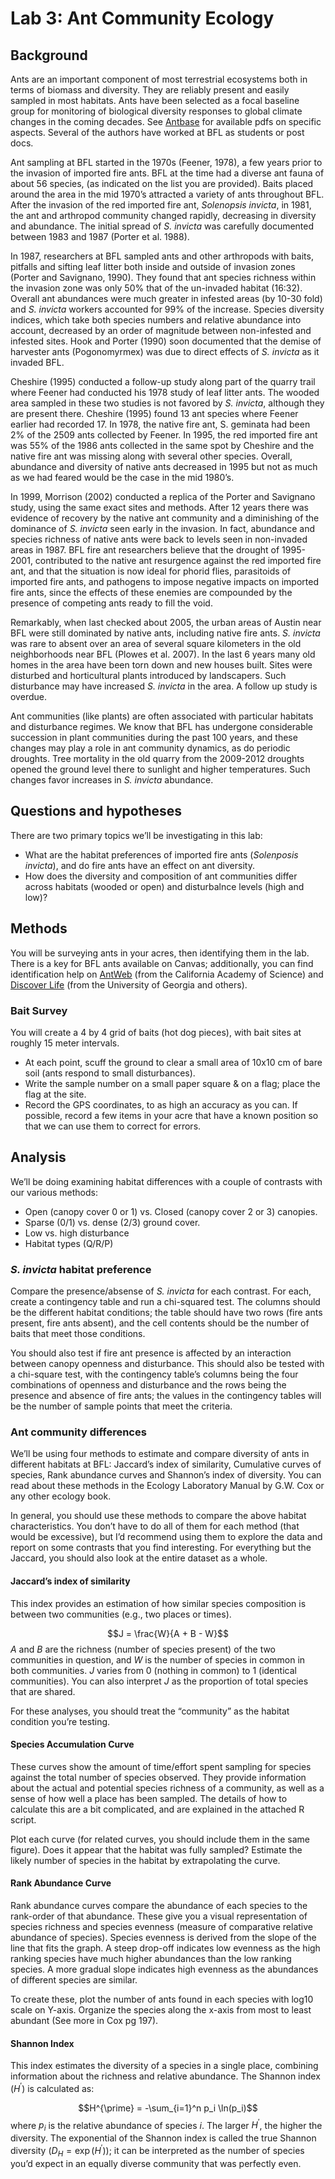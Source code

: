 # Lab 3: Ant Community Ecology {#Lab_ants}

## Background

Ants are an important component of most terrestrial ecosystems both in terms of biomass and diversity.  They are reliably present and easily sampled in most habitats.  Ants have been selected as a focal baseline group for monitoring of biological diversity responses to global climate changes in the coming decades. See [Antbase](http://antbase.org/databases/publications_files/publications_20330.htm) for available pdfs on specific aspects.   Several of the authors have worked at BFL as students or post docs.

Ant sampling at BFL started in the 1970s (Feener, 1978), a few years prior to the invasion of imported fire ants.  BFL at the time had a diverse ant fauna of about 56 species, (as indicated on the list you are provided).  Baits placed around the area in the mid 1970’s attracted a variety of ants throughout BFL.  After the invasion of the red imported fire ant, *Solenopsis invicta*, in 1981, the ant and arthropod community changed rapidly, decreasing in diversity and abundance.  The initial spread of *S. invicta* was carefully documented between 1983 and 1987 (Porter et al. 1988).   

In 1987, researchers at BFL sampled ants and other arthropods with baits, pitfalls and sifting leaf litter both inside and outside of invasion zones (Porter and Savignano, 1990).  They found that ant species richness within the invasion zone was only 50% that of the un-invaded habitat (16:32).  Overall ant abundances were much greater in infested areas (by 10-30 fold) and *S. invicta* workers accounted for 99% of the increase.  Species diversity indices, which take both species numbers and relative abundance into account, decreased by an order of magnitude between non-infested and infested sites.  Hook and Porter (1990) soon documented that the demise of harvester ants (Pogonomyrmex) was due to direct effects of *S. invicta* as it invaded BFL.

Cheshire (1995) conducted a follow-up study along part of the quarry trail where Feener had conducted his 1978 study of leaf litter ants.  The wooded area sampled in these two studies is not favored by *S. invicta*, although they are present there.  Cheshire (1995) found 13 ant species where Feener earlier had recorded 17.  In 1978, the native fire ant, S. geminata had been 2% of the 2509 ants collected by Feener.  In 1995, the red imported fire ant was 55% of the 1986 ants collected in the same spot by Cheshire and the native fire ant was missing along with several other species.  Overall, abundance and diversity of native ants decreased in 1995 but not as much as we had feared would be the case in the mid 1980’s.

In 1999, Morrison (2002) conducted a replica of the Porter and Savignano study, using the same exact sites and methods.  After 12 years there was evidence of recovery by the native ant community and a diminishing of the dominance of *S. invicta* seen early in the invasion.  In fact, abundance and species richness of native ants were back to levels seen in non-invaded areas in 1987.  BFL fire ant researchers believe that the drought of 1995-2001, contributed to the native ant resurgence against the red imported fire ant, and that the situation is now ideal for phorid flies, parasitoids of imported fire ants, and pathogens to impose negative impacts on imported fire ants, since the effects of these enemies are compounded by the presence of competing ants ready to fill the void.

Remarkably, when last checked about 2005, the urban areas of Austin near BFL were still dominated by native ants, including native fire ants.  *S. invicta* was rare to absent over an area of several square kilometers in the old neighborhoods near BFL (Plowes et al. 2007).  In the last 6 years many old homes in the area have been torn down and new houses built. Sites were disturbed and horticultural plants introduced by landscapers. Such disturbance may have increased *S. invicta* in the area. A follow up study is overdue.

Ant communities (like plants) are often associated with particular habitats and disturbance regimes. We know that BFL has undergone considerable succession in plant communities during the past 100 years, and these changes may play a role in ant community dynamics, as do periodic droughts.  Tree mortality in the old quarry from the 2009-2012 droughts opened the ground level there to sunlight and higher temperatures.  Such changes favor increases in *S. invicta* abundance. 

## Questions and hypotheses

There are two primary topics we'll be investigating in this lab:

- What are the habitat preferences of imported fire ants (*Solenposis invicta*), and do fire ants have an effect on ant diversity.
- How does the diversity and composition of ant communities differ across habitats (wooded or open) and disturbalnce levels (high and low)?


## Methods

You will be surveying ants in your acres, then identifying them in the lab. There is a key for BFL ants available on Canvas; additionally, you can find identification help on [AntWeb](https://www.antweb.org/) (from the California Academy of Science) and [Discover Life](https://www.discoverlife.org/) (from the University of Georgia and others).

### Bait Survey

You will create a 4 by 4 grid of baits (hot dog pieces), with bait sites at roughly 15 meter intervals.

  - At each point, scuff the ground to clear a small area of 10x10 cm of bare soil (ants respond to small disturbances).
  - Write the sample number on a small paper square & on a flag; place the flag at the site.
  - Record the GPS coordinates, to as high an accuracy as you can. If possible, record a few items in your acre that have a known position so that we can use them to correct for errors.
  
## Analysis

We'll be doing examining habitat differences with a couple of contrasts with our various methods:

- Open (canopy cover 0 or 1) vs. Closed (canopy cover 2 or 3) canopies.
- Sparse (0/1) vs. dense (2/3) ground cover.
- Low vs. high disturbance
- Habitat types (Q/R/P)

### *S. invicta* habitat preference

Compare the presence/absense of *S. invicta* for each contrast.
For each, create a contingency table and run a chi-squared test.
The columns should be the different habitat conditions; the table should have two rows (fire ants present, fire ants absent), and the cell contents should be the number of baits that meet those conditions.

You should also test if fire ant presence is affected by an interaction between canopy openness and disturbance.  This should also be tested with a chi-square test, with the contingency table's columns being the four combinations of openness and disturbance and the rows being the presence and absence of fire ants; the values in the contingency tables will be the number of sample points that meet the criteria. 

### Ant community differences

We'll be using four methods to estimate and compare diversity of ants in different habitats at BFL: Jaccard’s index of similarity, Cumulative curves of species, Rank abundance curves and Shannon’s index of diversity. You can read about these methods in the Ecology Laboratory Manual by G.W. Cox or any other ecology book.

In general, you should use these methods to compare the above habitat characteristics.  You don't have to do all of them for each method (that would be excessive), but I'd recommend using them to explore the data and report on some contrasts that you find interesting. For everything but the Jaccard, you should also look at the entire dataset as a whole.

#### Jaccard's index of similarity

This index provides an estimation of how similar species composition is between two communities (e.g., two places or times).

$$J = \frac{W}{A + B - W}$$
$A$ and $B$ are the richness (number of species present) of the two communities in question, and $W$ is the number of species in common in both communities.  $J$ varies from 0 (nothing in common) to 1 (identical communities).
You can also interpret $J$ as the proportion of total species that are shared.

For these analyses, you should treat the "community" as the habitat condition you're testing.

#### Species Accumulation Curve

These curves show the amount of time/effort spent sampling for species against the total number of species observed. They provide information about the actual and potential species richness of a community, as well as a sense of how well a place has been sampled.  The details of how to calculate this are a bit complicated, and are explained in the attached R script.

Plot each curve (for related curves, you should include them in the same figure).  Does it appear that the habitat was fully sampled?  Estimate the likely number of species in the habitat by extrapolating the curve.  

#### Rank Abundance Curve

Rank abundance curves compare the abundance of each species to the rank-order of that abundance. These give you a visual representation of species richness and species evenness (measure of comparative relative abundance of species). Species evenness is derived from the slope of the line that fits the graph. A steep drop-off indicates low evenness as the high ranking species have much higher abundances than the low ranking species. A more gradual slope indicates high evenness as the abundances of different species are similar. 

To create these, plot the number of ants found in each species with log10 scale on Y-axis. Organize the species along the x-axis from most to least abundant (See more in Cox pg 197).

#### Shannon Index

This index estimates the diversity of a species in a single place, combining information about the richness and relative abundance.  The Shannon index $(H^\prime)$ is calculated as:

$$H^{\prime} = -\sum_{i=1}^n p_i \ln(p_i)$$
where $p_i$ is the relative abundance of species $i$.  The larger $H^{\prime}$, the higher the diversity. 
The exponential of the Shannon index is called the true Shannon diversity $(D_H = \exp(H^\prime))$; it can be interpreted as the number of species you'd expect in an equally diverse community that was perfectly even.  

